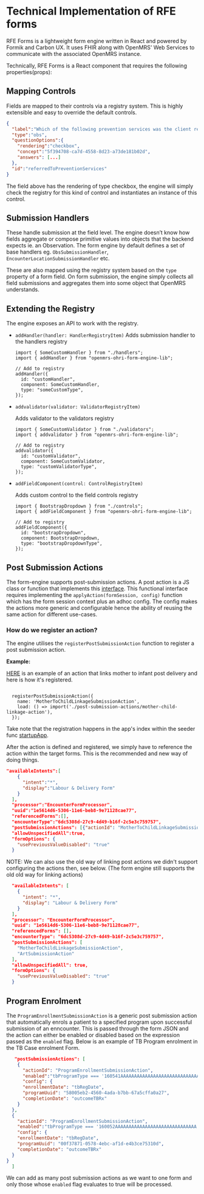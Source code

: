 # Technical Implementation of RFE forms

RFE Forms is a lightweight form engine written in React and powered by Formik and Carbon UX. It uses FHIR along with OpenMRS' Web Services to communicate with the associated OpenMRS instance.

Technically, RFE Forms is a React component that requires the following properties(props):

## Mapping Controls

Fields are mapped to their controls via a registry system. This is highly extensible and easy to override the default controls.

```json copy
{
  "label":"Which of the following prevention services was the client referred to?",
  "type":"obs",
  "questionOptions":{
    "rendering":"checkbox",
    "concept":"5f394708-ca7d-4558-8d23-a73de181b02d",
    "answers": [...]
  },
  "id":"referredToPreventionServices"
}
```

The field above has the rendering of type checkbox, the engine will simply check the registry for this kind of control and instantiates an instance of this control.

## Submission Handlers

These handle submission at the field level. The engine doesn’t know how fields aggregate or compose primitive values into objects that the backend expects ie. an Observation. The form engine by default defines a set of base handlers eg. `ObsSubmissionHandler`, `EncounterLocationSubmissionHandler` etc.

These are also mapped using the registry system based on the `type` property of a form field. On form submission, the engine simply collects all field submissions and aggregates them into some object that OpenMRS understands.

## Extending the Registry

The engine exposes an API to work with the registry.

- `addHandler(handler: HandlerRegistryItem)` Adds submission handler to the handlers registry

  ```tsx
  import { SomeCustomHandler } from "./handlers";
  import { addHandler } from "openmrs-ohri-form-engine-lib";

  // Add to registry
  addHandler({
    id: "customHandler",
    component: SomeCustomHandler,
    type: "someCustomType",
  });
  ```

- `addvalidator(validator: ValidatorRegistryItem)`

  Adds validator to the validators registry

  ```tsx
  import { SomeCustomValidator } from "./validators";
  import { addvalidator } from "openmrs-ohri-form-engine-lib";

  // Add to registry
  addvalidator({
    id: "customValidator",
    component: SomeCustomValidator,
    type: "customValidatorType",
  });
  ```

- `addFieldComponent(control: ControlRegistryItem)`

  Adds custom control to the field controls registry

  ```tsx
  import { BootstrapDropdown } from "./controls";
  import { addFieldComponent } from "openmrs-ohri-form-engine-lib";

  // Add to registry
  addFieldComponent({
    id: "bootstrapDropdown",
    component: BootstrapDropdown,
    type: "bootstrapDropdownType",
  });
  ```

## Post Submission Actions

The form-engine supports post-submission actions. A post action is a JS class or function that implements this [interface](https://github.com/openmrs/openmrs-form-engine-lib/blob/881309c3a833001a8b561ade307b800b56184841/src/api/types.ts#L202.). This functional interface requires implementing the ``applyAction(formSession, config)`` function which has the form session context plus an adhoc config. The config makes the actions more generic and configurable hence the ability of reusing the same action for different use-cases.

### How do we register an action?
The engine utilises the ``registerPostSubmissionAction`` function to register a post submission action.

**Example:**

[HERE](https://github.com/UCSF-IGHS/openmrs-esm-ohri/blob/dev/packages/esm-ohri-pmtct-app/src/post-submission-actions/mother-child-linkage-action.ts) is an example of an action that links mother to infant post delivery and here is how it's registered.

```tsx copy

  registerPostSubmissionAction({
    name: 'MotherToChildLinkageSubmissionAction',
    load: () => import('./post-submission-actions/mother-child-linkage-action'),
  });
```

Take note that the registration happens in the app's index within the seeder func [startupApp](https://github.com/UCSF-IGHS/openmrs-esm-ohri/blob/f8b67904bdbb074787d00994a6a85b73f2a34531/packages/esm-ohri-pmtct-app/src/index.ts#L37).

After the action is defined and registered, we simply have to reference the action within the target forms.  This is the recommended and new way of doing things.
```json copy
"availableIntents":[
    {
      "intent":"*",
      "display":"Labour & Delivery Form"
    }
  ],
  "processor":"EncounterFormProcessor",
  "uuid":"1e5614d6-5306-11e6-beb8-9e71128cae77",
  "referencedForms":[],
  "encounterType":"6dc5308d-27c9-4d49-b16f-2c5e3c759757",
  "postSubmissionActions": [{"actionId": "MotherToChildLinkageSubmissionAction", "config": { "targetQueue": "Pre-Counselling", "isOptional": true }}],
  "allowUnspecifiedAll":true,
  "formOptions": {
    "usePreviousValueDisabled": "true"
  }
```
NOTE: We can also use the old way of linking post actions we didn't support configuring the actions then, see below. (The form engine still supports the old old way for linking actions)

```json copy
  "availableIntents": [
    {
      "intent": "*",
      "display": "Labour & Delivery Form"
    }
  ],
  "processor": "EncounterFormProcessor",
  "uuid": "1e5614d6-5306-11e6-beb8-9e71128cae77",
  "referencedForms": [],
  "encounterType": "6dc5308d-27c9-4d49-b16f-2c5e3c759757",
  "postSubmissionActions": [
    "MotherToChildLinkageSubmissionAction",
    "ArtSubmissionAction"
  ],
  "allowUnspecifiedAll": true,
  "formOptions": {
    "usePreviousValueDisabled": "true"
  }
```

## Program Enrolment
The `ProgramEnrollmentSubmissionAction` is a generic post submission action that automatically enrols a patient to a specified program upon successful submission of an enncounter. This is passed through the form JSON and the action can either be enabled or disabled based on the expression passed as the `enabled` flag. Below is an example of TB Program enrolment in the TB Case enrolment Form.
```json copy
   "postSubmissionActions": [
    {
      "actionId": "ProgramEnrollmentSubmissionAction",
      "enabled":"tbProgramType === '160541AAAAAAAAAAAAAAAAAAAAAAAAAAAAAA'",
      "config": {
      "enrollmentDate": "tbRegDate",
      "programUuid": "58005eb2-4560-4ada-b7bb-67a5cffa0a27",
      "completionDate": "outcomeTBRx"
    }
  },
  {
    "actionId": "ProgramEnrollmentSubmissionAction",
    "enabled":"tbProgramType === '160052AAAAAAAAAAAAAAAAAAAAAAAAAAAAAA'",
    "config": {
    "enrollmentDate": "tbRegDate",
    "programUuid": "00f37871-0578-4ebc-af1d-e4b3ce75310d",
    "completionDate": "outcomeTBRx"
  }
}
  ]
```
We can add as many post submission actions as we want to one form and only those whose `enabled` flag evaluates to true will be processed.


